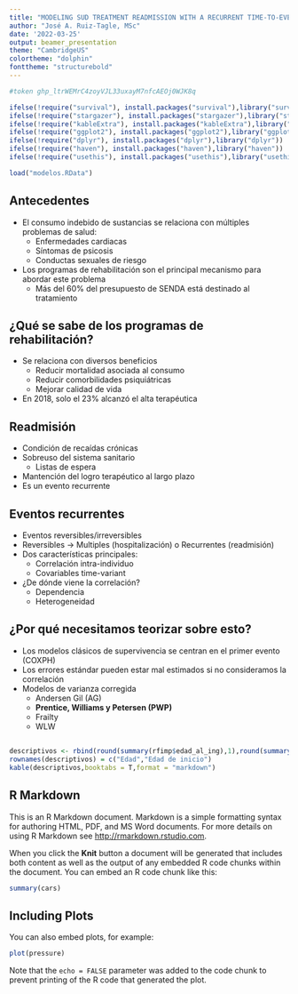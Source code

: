 ```yaml
---
title: "MODELING SUD TREATMENT READMISSION WITH A RECURRENT TIME-TO-EVENT APPROACH"
author: "José A. Ruiz-Tagle, MSc"
date: '2022-03-25'
output: beamer_presentation
theme: "CambridgeUS"
colortheme: "dolphin"
fonttheme: "structurebold"
---
```

```r
#token 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
```

```r
ifelse(!require("survival"), install.packages("survival"),library("survival"))
ifelse(!require("stargazer"), install.packages("stargazer"),library("stargazer"))
ifelse(!require("kableExtra"), install.packages("kableExtra"),library("kableExtra"))
ifelse(!require("ggplot2"), install.packages("ggplot2"),library("ggplot2"))
ifelse(!require("dplyr"), install.packages("dplyr"),library("dplyr"))
ifelse(!require("haven"), install.packages("haven"),library("haven"))
ifelse(!require("usethis"), install.packages("usethis"),library("usethis"))

```

```r
load("modelos.RData")
```
## Antecedentes

* El consumo indebido de sustancias se relaciona con múltiples problemas de salud:
  + Enfermedades cardiacas
  + Síntomas de psicosis
  + Conductas sexuales de riesgo
  

* Los programas de rehabilitación son el principal mecanismo para abordar este problema
  + Más del 60% del presupuesto de SENDA está destinado al tratamiento
  
## ¿Qué se sabe de los programas de rehabilitación?
* Se relaciona con diversos beneficios
  + Reducir mortalidad asociada al consumo
  + Reducir comorbilidades psiquiátricas
  + Mejorar calidad de vida
  
* En 2018, solo el 23% alcanzó el alta terapéutica

## Readmisión

* Condición de recaídas crónicas
* Sobreuso del sistema sanitario
  + Listas de espera
* Mantención del logro terapéutico al largo plazo
* Es un evento recurrente

## Eventos recurrentes

* Eventos reversibles/irreversibles
* Reversibles -> Multiples (hospitalización) o Recurrentes (readmisión)
* Dos características principales:
  + Correlación intra-individuo
  + Covariables time-variant
* ¿De dónde viene la correlación?
  + Dependencia
  + Heterogeneidad
  
## ¿Por qué necesitamos teorizar sobre esto?

* Los modelos clásicos de supervivencia se centran en el primer evento (COXPH)
* Los errores estándar pueden estar mal estimados si no consideramos la correlación
* Modelos de varianza corregida
  + Andersen Gil (AG)
  + **Prentice, Williams y Petersen (PWP)**
  + Frailty
  + WLW

## 


```r
descriptivos <- rbind(round(summary(rfimp$edad_al_ing),1),round(summary(rfimp$edad_inicio),1))
rownames(descriptivos) = c("Edad","Edad de inicio")
kable(descriptivos,booktabs = T,format = "markdown")
```
## R Markdown

This is an R Markdown document. Markdown is a simple formatting syntax for authoring HTML, PDF, and MS Word documents. For more details on using R Markdown see <http://rmarkdown.rstudio.com>.

When you click the **Knit** button a document will be generated that includes both content as well as the output of any embedded R code chunks within the document. You can embed an R code chunk like this:

```r
summary(cars)
```

## Including Plots

You can also embed plots, for example:

```r
plot(pressure)
```

Note that the `echo = FALSE` parameter was added to the code chunk to prevent printing of the R code that generated the plot.
